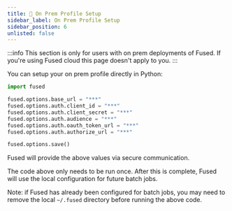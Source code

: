 ```yaml
---
title: 🔐 On Prem Profile Setup
sidebar_label: On Prem Profile Setup
sidebar_position: 6
unlisted: false
---
```


:::info
    This section is only for users with on prem deployments of Fused. If you're using Fused cloud this page doesn't apply to you.
:::

You can setup your on prem profile directly in Python:

```python showLineNumbers
import fused

fused.options.base_url = "***"
fused.options.auth.client_id = "***"
fused.options.auth.client_secret = "***"
fused.options.auth.audience = "***"
fused.options.auth.oauth_token_url = "***"
fused.options.auth.authorize_url = "***"

fused.options.save()
```

Fused will provide the above values via secure communication.

The code above only needs to be run once. After this is complete, Fused will use the local configuration for future batch jobs.

Note: if Fused has already been configured for batch jobs, you may need to remove the local `~/.fused` directory before running the above code.
